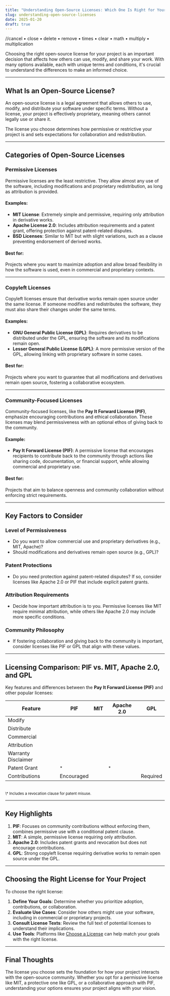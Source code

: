 ```yaml
---
title: "Understanding Open-Source Licenses: Which One Is Right for Your Project"
slug: understanding-open-source-licenses
date: 2025-01-20
draft: true
---
```

//cancel • close • delete • remove • times • clear • math • multiply • multiplication



Choosing the right open-source license for your project is an important decision that affects how others can use, modify, and share your work. With many options available, each with unique terms and conditions, it's crucial to understand the differences to make an informed choice.

---

## What Is an Open-Source License?

An open-source license is a legal agreement that allows others to use, modify, and distribute your software under specific terms. Without a license, your project is effectively proprietary, meaning others cannot legally use or share it.

The license you choose determines how permissive or restrictive your project is and sets expectations for collaboration and redistribution.

---

## Categories of Open-Source Licenses

### Permissive Licenses
Permissive licenses are the least restrictive. They allow almost any use of the software, including modifications and proprietary redistribution, as long as attribution is provided.

#### Examples:
- **MIT License**: Extremely simple and permissive, requiring only attribution in derivative works.
- **Apache License 2.0**: Includes attribution requirements and a patent grant, offering protection against patent-related disputes.
- **BSD Licenses**: Similar to MIT but with slight variations, such as a clause preventing endorsement of derived works.

#### Best for:
Projects where you want to maximize adoption and allow broad flexibility in how the software is used, even in commercial and proprietary contexts.

---

### Copyleft Licenses
Copyleft licenses ensure that derivative works remain open source under the same license. If someone modifies and redistributes the software, they must also share their changes under the same terms.

#### Examples:
- **GNU General Public License (GPL)**: Requires derivatives to be distributed under the GPL, ensuring the software and its modifications remain open.
- **Lesser General Public License (LGPL)**: A more permissive version of the GPL, allowing linking with proprietary software in some cases.

#### Best for:
Projects where you want to guarantee that all modifications and derivatives remain open source, fostering a collaborative ecosystem.

---

### Community-Focused Licenses
Community-focused licenses, like the **Pay It Forward License (PIF)**, emphasize encouraging contributions and ethical collaboration. These licenses may blend permissiveness with an optional ethos of giving back to the community.

#### Example:
- **Pay It Forward License (PIF)**: A permissive license that encourages recipients to contribute back to the community through actions like sharing code, documentation, or financial support, while allowing commercial and proprietary use.

#### Best for:
Projects that aim to balance openness and community collaboration without enforcing strict requirements.

---

## Key Factors to Consider

### Level of Permissiveness
- Do you want to allow commercial use and proprietary derivatives (e.g., MIT, Apache)?
- Should modifications and derivatives remain open source (e.g., GPL)?

### Patent Protections
- Do you need protection against patent-related disputes? If so, consider licenses like Apache 2.0 or PIF that include explicit patent grants.

### Attribution Requirements
- Decide how important attribution is to you. Permissive licenses like MIT require minimal attribution, while others like Apache 2.0 may include more specific conditions.

### Community Philosophy
- If fostering collaboration and giving back to the community is important, consider licenses like PIF or GPL that align with these values.

---

## Licensing Comparison: PIF vs. MIT, Apache 2.0, and GPL

Key features and differences between the **Pay It Forward License (PIF)** and other popular licenses:

| Feature             | PIF                          | MIT            | Apache 2.0       | GPL           |
|---------------------|------------------------------|----------------|------------------|---------------|
| Modify              | <Yes />                      | <Yes />        | <Yes />          | <Yes />       |
| Distribute          | <Yes />                      | <Yes />        | <Yes />          | <Yes />       |
| Commercial          | <Yes />                      | <Yes />        | <Yes />          | <Yes />       |
| Attribution         | <Yes />                      | <Yes />        | <Yes />          | <Yes />       |
| Warranty Disclaimer | <Yes />                      | <Yes />        | <Yes />          | <Yes />       |
| Patent Grant        | <Yes /><sup>*</sup>          | <No />         | <Yes /><sup>*</sup> | <No />        |
| Contributions       | Encouraged                   | <No />         | <No />           | Required      |

<br />
<sub>\* Includes a revocation clause for patent misuse.</sub>

---

## Key Highlights
1. **PIF**: Focuses on community contributions without enforcing them, combines permissive use with a conditional patent clause.
2. **MIT**: A simple, permissive license requiring only attribution.
3. **Apache 2.0**: Includes patent grants and revocation but does not encourage contributions.
4. **GPL**: Strong copyleft license requiring derivative works to remain open source under the GPL.

---

## Choosing the Right License for Your Project

To choose the right license:
1. **Define Your Goals**: Determine whether you prioritize adoption, contributions, or collaboration.
2. **Evaluate Use Cases**: Consider how others might use your software, including in commercial or proprietary projects.
3. **Consult License Texts**: Review the full text of potential licenses to understand their implications.
4. **Use Tools**: Platforms like [Choose a License](https://choosealicense.com) can help match your goals with the right license.

---

## Final Thoughts

The license you choose sets the foundation for how your project interacts with the open-source community. Whether you opt for a permissive license like MIT, a protective one like GPL, or a collaborative approach with PIF, understanding your options ensures your project aligns with your vision.